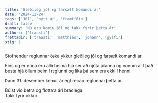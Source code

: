 ```yaml
---
title: 'Gleðileg jól og farsælt komandi ár'
date: '2024-12-24'
tags: ['Jól', 'nýtt ár', 'framtíðin']
draft: false
summary: 'Nú eru komin jól og takk fyrir þetta ár'
authors: ['trausti']
frettadir: ['trausti', 'matthias', 'johann', 'gylfi']
stig: 1
---
```



Stofnendur reglunnar óska ykkur gleðileg jól og farsælt komandi ár.


Eins og er núna eru allir heima hjá sér að njóta jólanna og vonum allt það besta hjá öllum þeim
í reglunni og líka þá sem eru ekki í henni.


Þann 31. desember kemur árlegt recap reglunnar þetta ár.


Búist við betra og flottara ári bráðlega. \
Takk fyrir okkur.
